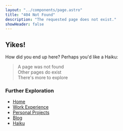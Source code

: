 ```yaml
---
layout: "../components/page.astro"
title: "404 Not Found"
description: "The requested page does not exist."
showHeader: false
---
```


## Yikes!

How did you end up here? Perhaps you'd like a Haiku:

> A page was not found\
> Other pages do exist\
> There's more to explore

### Further Exploration

- [Home](/)
- [Work Experience](/work)
- [Personal Projects](/projects)
- [Blog](/blog)
- [Haiku](/haiku)